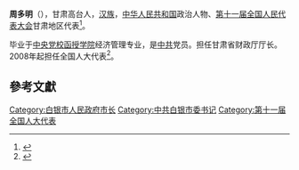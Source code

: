 '''周多明'''（{{bd|1955年||}}），甘肃高台人，[[汉族|汉族]]，[[中华人民共和国|中华人民共和国]]政治人物、[[第十一届全国人民代表大会|第十一届全国人民代表大会]]甘肃地区代表<ref>{{cite web|author=新华网|title=第十一届全国人大代表|url=http://news.xinhuanet.com/ziliao/2008-03/03/content_7708230.htm?node=36628|publisher=新华网|accessdate=2014-01-07|archive-date=2014-01-10|archive-url=https://web.archive.org/web/20140110211415/http://news.xinhuanet.com/ziliao/2008-03/03/content_7708230.htm?node=36628|dead-url=no}}</ref>。

毕业于[[中央党校函授学院|中央党校函授学院]]经济管理专业，是[[中共|中共]]党员。担任甘肃省财政厅厅长。2008年起担任全国人大代表<ref>{{cite news|title=全国人大代表信息-周多明|url=http://210.82.31.1:8084/delegate/viewDelegate.action?dbid=112545|accessdate=2013-04-05|newspaper=全国人大网|archive-url=https://web.archive.org/web/20140527213356/http://www.npc.gov.cn/delegate/viewDelegate.action?dbid=112545|archive-date=2014-05-27|dead-url=yes}}</ref>。

==參考文獻==
{{reflist}}

[[Category:白银市人民政府市长|Category:白银市人民政府市长]]
[[Category:中共白银市委书记|Category:中共白银市委书记]]
[[Category:第十一届全国人大代表|Category:第十一届全国人大代表]]